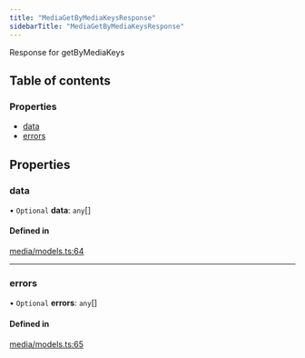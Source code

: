 ```yaml
---
title: "MediaGetByMediaKeysResponse"
sidebarTitle: "MediaGetByMediaKeysResponse"
---
```


Response for getByMediaKeys

## Table of contents

### Properties

- [data](/xdks/typescript/reference/interfaces/MediaGetByMediaKeysResponse#data)
- [errors](/xdks/typescript/reference/interfaces/MediaGetByMediaKeysResponse#errors)

## Properties

### data

• `Optional` **data**: `any`[]

#### Defined in

[media/models.ts:64](https://github.com/xdevplatform/xdk/blob/298ca9350d035e40e7c8ee0753c50052819a41e2/xdk/typescript/src/media/models.ts#L64)

___

### errors

• `Optional` **errors**: `any`[]

#### Defined in

[media/models.ts:65](https://github.com/xdevplatform/xdk/blob/298ca9350d035e40e7c8ee0753c50052819a41e2/xdk/typescript/src/media/models.ts#L65)
